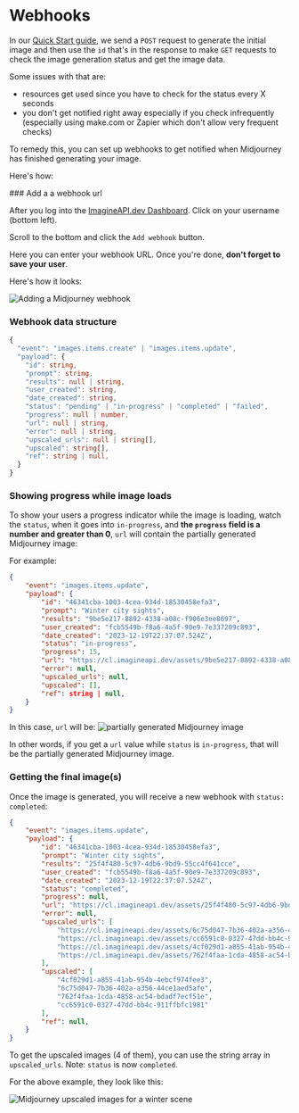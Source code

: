 

# Webhooks

In our [Quick Start guide](../quick-start), we send a `POST` request to generate the initial image and then use the `id` that's in the response to make `GET` requests to check the image generation status and get the image data.

Some issues with that are:

- resources get used since you have to check for the status every X seconds
- you don't get notified right away especially if you check infrequently (especially using make.com or Zapier which don't allow very frequent checks)

To remedy this, you can set up webhooks to get notified when Midjourney has finished generating your image.

Here's how:

<Steps>
### Add a a webhook url

After you log into the [ImagineAPI.dev Dashboard](https://cl.imagineapi.dev/). Click on your username (bottom left).

Scroll to the bottom and click the `Add webhook` button.

Here you can enter your webhook URL. Once you're done, **don't forget to save your user**.

Here's how it looks:

![Adding a Midjourney webhook](/adding-webhook.gif)

### Webhook data structure


```typescript
{
  "event": "images.items.create" | "images.items.update",
  "payload": {
    "id": string,
    "prompt": string,
    "results": null | string,
    "user_created": string,
    "date_created": string,
    "status": "pending" | "in-progress" | "completed" | "failed",
    "progress": null | number,
    "url": null | string,
    "error": null | string,
    "upscaled_urls": null | string[],
    "upscaled": string[],
    "ref": string | null,
  }
}
```

### Showing progress while image loads

To show your users a progress indicator while the image is loading, watch the `status`, when it goes into `in-progress`, and **the `progress` field is a number and greater than 0**, `url` will contain the partially generated Midjourney image:

For example:

```json
{
    "event": "images.items.update",
    "payload": {
        "id": "46341cba-1003-4cea-934d-18530458efa3",
        "prompt": "Winter city sights",
        "results": "9be5e217-8892-4338-a08c-f906e3ee8697",
        "user_created": "fcb5549b-f8a6-4a5f-90e9-7e337209c893",
        "date_created": "2023-12-19T22:37:07.524Z",
        "status": "in-progress",
        "progress": 15,
        "url": "https://cl.imagineapi.dev/assets/9be5e217-8892-4338-a08c-f906e3ee8697/9be5e217-8892-4338-a08c-f906e3ee8697.webp",
        "error": null,
        "upscaled_urls": null,
        "upscaled": [],
        "ref": string | null,
    }
}
```

In this case, `url` will be: ![partially generated Midjourney image](/partially-generated-midjourney-image.webp)

In other words, if you get a `url` value while `status` is `in-progress`, that will be the partially generated Midjourney image.

### Getting the final image(s)

Once the image is generated, you will receive a new webhook with `status: completed`:

```json
{
    "event": "images.items.update",
    "payload": {
        "id": "46341cba-1003-4cea-934d-18530458efa3",
        "prompt": "Winter city sights",
        "results": "25f4f480-5c97-4db6-9bd9-55cc4f641cce",
        "user_created": "fcb5549b-f8a6-4a5f-90e9-7e337209c893",
        "date_created": "2023-12-19T22:37:07.524Z",
        "status": "completed",
        "progress": null,
        "url": "https://cl.imagineapi.dev/assets/25f4f480-5c97-4db6-9bd9-55cc4f641cce/25f4f480-5c97-4db6-9bd9-55cc4f641cce.png",
        "error": null,
        "upscaled_urls": [
            "https://cl.imagineapi.dev/assets/6c75d047-7b36-402a-a356-44ce1aed5afe/6c75d047-7b36-402a-a356-44ce1aed5afe.png",
            "https://cl.imagineapi.dev/assets/cc6591c0-0327-47dd-bb4c-911ffbfc1981/cc6591c0-0327-47dd-bb4c-911ffbfc1981.png",
            "https://cl.imagineapi.dev/assets/4cf029d1-a855-41ab-954b-4ebcf974fee3/4cf029d1-a855-41ab-954b-4ebcf974fee3.png",
            "https://cl.imagineapi.dev/assets/762f4faa-1cda-4858-ac54-bdadf7ecf51e/762f4faa-1cda-4858-ac54-bdadf7ecf51e.png"
        ],
        "upscaled": [
            "4cf029d1-a855-41ab-954b-4ebcf974fee3",
            "6c75d047-7b36-402a-a356-44ce1aed5afe",
            "762f4faa-1cda-4858-ac54-bdadf7ecf51e",
            "cc6591c0-0327-47dd-bb4c-911ffbfc1981"
        ],
        "ref": null,
    }
}
```

To get the upscaled images (4 of them), you can use the string array in `upscaled_urls`.
Note: `status` is now `completed`.

For the above example, they look like this:

![Midjourney upscaled images for a winter scene](/Midjourney-upscaled-images-for-a-winter-scene.png)

</Steps>
